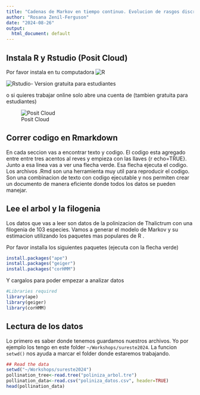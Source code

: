```yaml
---
title: "Cadenas de Markov en tiempo continuo. Evolucion de rasgos discretos en una filogenia"
author: "Rosana Zenil-Ferguson"
date: "2024-08-26"
output:
  html_document: default
---
```


## Instala R y Rstudio (Posit Cloud)

Por favor instala en tu computadora
![R](https://cran.r-project.org/)

![Rstudio](https://posit.co/download/rstudio-desktop/)- Version gratuita para estudiantes

o si quieres trabajar online solo abre una cuenta de (tambien gratuita para estudiantes)

![Posit Cloud](https://posit.cloud/)


## Correr codigo en Rmarkdown

En cada seccion vas a encontrar texto y codigo. El codigo esta agregado entre entre tres acentos al reves  y empieza con las llaves {r echo=TRUE}. Junto a esa linea vas a ver una flecha verde. Esa flecha ejecuta el codigo. Los archivos .Rmd son una herramienta muy util para reproducir el codigo. Son una combinacion de texto con codigo ejecutable y nos permiten crear un documento de manera eficiente donde todos los datos se pueden manejar. 

## Lee el arbol y la filogenia

Los datos que vas a leer son datos de la polinizacion de Thalictrum con una filogenia de 103 especies. Vamos a generar el modelo de Markov y su estimacion utilizando los paquetes mas populares de R . 


Por favor installa los siguientes paquetes (ejecuta con la flecha verde)
```r
install.packages("ape")
install.packages("geiger")
install.packages("corHMM")
```

Y cargalos para poder empezar a analizar datos
```r
#Libraries required
library(ape) 
library(geiger)
library(corHMM)
```

## Lectura de los datos

Lo primero es saber donde tenemos guardamos nuestros archivos. Yo por ejemplo los tengo en este folder `~/Workshops/sureste2024`. La funcion `setwd()` nos ayuda a marcar el folder donde estaremos trabajando.

```r
## Read the data
setwd("~/Workshops/sureste2024")
pollination_tree<-read.tree("poliniza_arbol.tre")
pollination_data<-read.csv("poliniza_datos.csv", header=TRUE)
head(pollination_data)
```